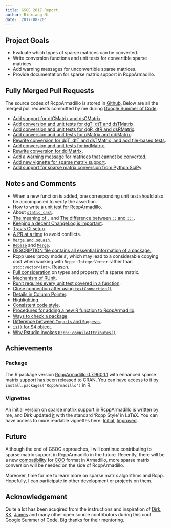 ```yaml
---
title: GSOC 2017 Report
author: Binxiang Ni
date: '2017-08-20'
---
```


## Project Goals
* Evaluate which types of sparse matrices can be converted.
* Write conversion functions and unit tests for convertible sparse matrices.
* Add warning messages for unconvertible sparse matrices.
* Provide documentation for sparse matrix support in RcppArmadillo.

## Fully Merged Pull Requests  
The source codes of RcppArmadillo is stored in [Github](https://github.com/RcppCore/RcppArmadillo). Below are all the merged pull requests committed by me during [Google Summer of Code](https://developers.google.com/open-source/gsoc/):

* [Add support for dtCMatrix and dsCMatrix](https://github.com/RcppCore/RcppArmadillo/pull/135/files). 
* [Add conversion and unit tests for dgT, dtT and dsTMatrix](https://github.com/RcppCore/RcppArmadillo/pull/136/files).
* [Add conversion and unit tests for dgR, dtR and dsRMatrix](https://github.com/RcppCore/RcppArmadillo/pull/139/files).
* [Add conversion and unit tests for pMatrix and ddiMatrix](https://github.com/RcppCore/RcppArmadillo/pull/140/files).
* [Rewrite conversion for dgT, dtT and dsTMatrix, and add file-based tests](https://github.com/RcppCore/RcppArmadillo/pull/142/files).
* [Add conversion and unit tests for indMatrix](https://github.com/RcppCore/RcppArmadillo/pull/144/files).
* [Rewrite conversion for ddiMatrix](https://github.com/RcppCore/RcppArmadillo/pull/145/files).
* [Add a warning message for matrices that cannot be converted](https://github.com/RcppCore/RcppArmadillo/pull/147/files).
* [Add new vignette for sparse matrix support](https://github.com/RcppCore/RcppArmadillo/pull/152/files).
* [Add support for sparse matrix conversion from Python SciPy](https://github.com/RcppCore/RcppArmadillo/pull/158/files).

## Notes and Comments  
* When a new function is added, one corresponding unit test should also be accompanied to verify the assertion.
* [How to write a unit test for RcppArmadillo](https://github.com/RcppCore/RcppArmadillo/pull/135#issuecomment-308569350).
* About [`static_cast`](http://en.cppreference.com/w/cpp/language/static_cast).
* [The meaning of `.`](https://github.com/RcppCore/RcppArmadillo/pull/135#issuecomment-308627910) and [The difference between `::` and `:::`](https://stat.ethz.ch/R-manual/R-devel/library/base/html/ns-dblcolon.html).
* [Keeping a decent ChangeLog is important](https://github.com/RcppCore/RcppArmadillo/pull/135#issuecomment-308998693).
* [Travis CI setup](https://github.com/mbonaci/mbo-storm/wiki/Integrate-Travis-CI-with-your-GitHub-repo).
* [A PR at a time](https://github.com/RcppCore/RcppArmadillo/pull/136#issuecomment-309278391) to avoid conflicts.
* [`Merge and squash`](https://github.com/RcppCore/RcppArmadillo/pull/136#issuecomment-309286287).
* [`Rebase`](https://github.com/RcppCore/RcppArmadillo/pull/139#issuecomment-309478465) and [`Merge`](https://github.com/RcppCore/RcppArmadillo/pull/139#issuecomment-309488302).
* [DESCRIPTION file contains all essential information of a package.](https://github.com/RcppCore/RcppArmadillo/pull/140#issuecomment-309626340).
* Rcpp uses 'proxy models', which may lead to a considerable copying cost when working with `Rcpp::IntegerVector` rather than  `std::vector<int>`.  [Reason](https://github.com/RcppCore/RcppArmadillo/pull/140#pullrequestreview-45318881).
* [Full consideration](https://github.com/RcppCore/RcppArmadillo/pull/140#discussion_r123146557) on types and property of a sparse matrix.
* [Mechanism of RUnit](https://github.com/RcppCore/RcppArmadillo/pull/142#issuecomment-312998351).
* [Runit requires every unit test covered in a function](https://github.com/RcppCore/RcppArmadillo/pull/142#issuecomment-313249482).
* [Close connection after using `textConnection()`](https://github.com/RcppCore/RcppArmadillo/pull/144#issuecomment-313882515)
* [Details in Column Pointer](https://github.com/RcppCore/RcppArmadillo/pull/150#issuecomment-319438038).
* [Highlighting](https://github.com/RcppCore/RcppArmadillo/pull/153#issuecomment-319237045).
* [Consistent code style](https://github.com/RcppCore/RcppArmadillo/issues/134#issuecomment-305604312).
* [Procedures for adding a new R function to RcppArmadillo](https://github.com/RcppCore/RcppArmadillo/issues/141#issuecomment-320439915).
* [Ways to check a package](https://github.com/RcppCore/RcppArmadillo/issues/157#issuecomment-320538179)
* [Difference between `Imports` and `Suggests`](https://github.com/RcppCore/RcppArmadillo/issues/157#issuecomment-321234972).
* [`is()` for S4 object](https://github.com/RcppCore/RcppArmadillo/issues/161#issuecomment-323467101).
* [Why Rstudio invokes `Rcpp::compileAttributes()`](https://github.com/RcppCore/RcppArmadillo/issues/163#issuecomment-323504754).

## Achievements

### Package
The R package version [RcppArmadillo 0.7.960.1.1](https://cran.r-project.org/web/packages/RcppArmadillo/index.html) with enhanced sparse matrix support has been released to CRAN. You can have access to it by `install.packages("RcppArmadillo")` in R.  

### Vignettes
An initial [version](https://github.com/binxiangni/Sparse_Matrix_in_RcppArmadillo/blob/master/RcppArmadillo-sparseMatrix.Rnw) on sparse matrix support in RcppArmadillo is written by me, and Dirk updated [it](https://github.com/RcppCore/RcppArmadillo/blob/master/vignettes/RcppArmadillo-sparseMatrix.Rnw) with the standard 'Rcpp Style' in LaTeX. You can have access to more readable vignettes here: [Initial](https://github.com/binxiangni/Sparse_Matrix_in_RcppArmadillo/blob/master/RcppArmadillo-sparseMatrix.pdf), [Improved](http://dirk.eddelbuettel.com/tmp/RcppArmadillo-sparseMatrix.pdf).

## Future
Although the end of GSOC approaches, I will continue contributing to sparse matrix support in RcppArmadillo in the future. Recently, there will be a new [compatibility](https://github.com/conradsnicta/armadillo-code/issues/13) for [COO](https://en.wikipedia.org/wiki/Sparse_matrix#Coordinate_list_.28COO.29) format in Armadillo, more sparse matrix conversion will be needed on the side of RcppArmadillo. 

Moreover, time for me to learn more on sparse matrix algorithms and Rcpp. Hopefully, I can participate in other development or projects on them. 

## Acknowledgement
Quite a lot has been acuqired from the instructions and inspiration of [Dirk](https://github.com/eddelbuettel), [KK](https://github.com/thirdwing), [James](https://github.com/coatless) and many other open source contributors during this cool Google Summer of Code. Big thanks for their mentoring. 

